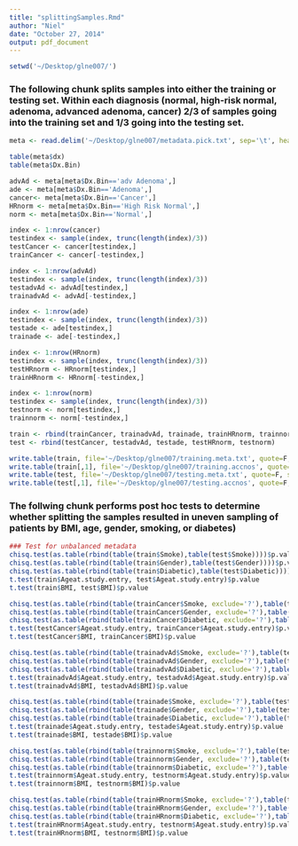 ```yaml
---
title: "splittingSamples.Rmd"
author: "Niel"
date: "October 27, 2014"
output: pdf_document
---
```


```r
setwd('~/Desktop/glne007/')
```

### The following chunk splits samples into either the training or testing set.  Within each diagnosis (normal, high-risk normal, adenoma, advanced adenoma, cancer) 2/3 of samples going into the training set and 1/3 going into the testing set.

```r
meta <- read.delim('~/Desktop/glne007/metadata.pick.txt', sep='\t', header=T)

table(meta$dx)
table(meta$Dx.Bin)

advAd <- meta[meta$Dx.Bin=='adv Adenoma',]
ade <- meta[meta$Dx.Bin=='Adenoma',]
cancer<- meta[meta$Dx.Bin=='Cancer',]
HRnorm <- meta[meta$Dx.Bin=='High Risk Normal',]
norm <- meta[meta$Dx.Bin=='Normal',]

index <- 1:nrow(cancer)
testindex <- sample(index, trunc(length(index)/3))
testCancer <- cancer[testindex,]
trainCancer <- cancer[-testindex,]

index <- 1:nrow(advAd)
testindex <- sample(index, trunc(length(index)/3))
testadvAd <- advAd[testindex,]
trainadvAd <- advAd[-testindex,]

index <- 1:nrow(ade)
testindex <- sample(index, trunc(length(index)/3))
testade <- ade[testindex,]
trainade <- ade[-testindex,]

index <- 1:nrow(HRnorm)
testindex <- sample(index, trunc(length(index)/3))
testHRnorm <- HRnorm[testindex,]
trainHRnorm <- HRnorm[-testindex,]

index <- 1:nrow(norm)
testindex <- sample(index, trunc(length(index)/3))
testnorm <- norm[testindex,]
trainnorm <- norm[-testindex,]

train <- rbind(trainCancer, trainadvAd, trainade, trainHRnorm, trainnorm)
test <- rbind(testCancer, testadvAd, testade, testHRnorm, testnorm)

write.table(train, file='~/Desktop/glne007/training.meta.txt', quote=F, sep='\t', row.names=F)
write.table(train[,1], file='~/Desktop/glne007/training.accnos', quote=F, row.names=F, col.names=F)
write.table(test, file='~/Desktop/glne007/testing.meta.txt', quote=F, sep='\t', row.names=F)
write.table(test[,1], file='~/Desktop/glne007/testing.accnos', quote=F, row.names=F, col.names=F)
```


### The follwing chunk performs post hoc tests to determine whether splitting the samples resulted in uneven sampling of patients by BMI, age, gender, smoking, or diabetes)

```r
### Test for unbalanced metadata
chisq.test(as.table(rbind(table(train$Smoke),table(test$Smoke))))$p.value
chisq.test(as.table(rbind(table(train$Gender),table(test$Gender))))$p.value
chisq.test(as.table(rbind(table(train$Diabetic),table(test$Diabetic))))$p.value
t.test(train$Ageat.study.entry, test$Ageat.study.entry)$p.value
t.test(train$BMI, test$BMI)$p.value

chisq.test(as.table(rbind(table(trainCancer$Smoke, exclude='?'),table(testCancer$Smoke, exclude='?'))))$p.value
chisq.test(as.table(rbind(table(trainCancer$Gender, exclude='?'),table(testCancer$Gender, exclude='?'))))$p.value
chisq.test(as.table(rbind(table(trainCancer$Diabetic, exclude='?'),table(testCancer$Diabetic, exclude='?'))))$p.value
t.test(testCancer$Ageat.study.entry, trainCancer$Ageat.study.entry)$p.value
t.test(testCancer$BMI, trainCancer$BMI)$p.value

chisq.test(as.table(rbind(table(trainadvAd$Smoke, exclude='?'),table(testadvAd$Smoke, exclude='?'))))$p.value
chisq.test(as.table(rbind(table(trainadvAd$Gender, exclude='?'),table(testadvAd$Gender, exclude='?'))))$p.value
chisq.test(as.table(rbind(table(trainadvAd$Diabetic, exclude='?'),table(testadvAd$Diabetic, exclude='?'))))$p.value
t.test(trainadvAd$Ageat.study.entry, testadvAd$Ageat.study.entry)$p.value
t.test(trainadvAd$BMI, testadvAd$BMI)$p.value

chisq.test(as.table(rbind(table(trainade$Smoke, exclude='?'),table(testade$Smoke, exclude='?'))))$p.value
chisq.test(as.table(rbind(table(trainade$Gender, exclude='?'),table(testade$Gender, exclude='?'))))$p.value
chisq.test(as.table(rbind(table(trainade$Diabetic, exclude='?'),table(testade$Diabetic, exclude='?'))))$p.value
t.test(trainade$Ageat.study.entry, testade$Ageat.study.entry)$p.value
t.test(trainade$BMI, testade$BMI)$p.value

chisq.test(as.table(rbind(table(trainnorm$Smoke, exclude='?'),table(testnorm$Smoke, exclude='?'))))$p.value
chisq.test(as.table(rbind(table(trainnorm$Gender, exclude='?'),table(testnorm$Gender, exclude='?'))))$p.value
chisq.test(as.table(rbind(table(trainnorm$Diabetic, exclude='?'),table(testnorm$Diabetic, exclude='?'))))$p.value
t.test(trainnorm$Ageat.study.entry, testnorm$Ageat.study.entry)$p.value
t.test(trainnorm$BMI, testnorm$BMI)$p.value

chisq.test(as.table(rbind(table(trainHRnorm$Smoke, exclude='?'),table(testHRnorm$Smoke, exclude='?'))))$p.value
chisq.test(as.table(rbind(table(trainHRnorm$Gender, exclude='?'),table(testHRnorm$Gender, exclude='?'))))$p.value
chisq.test(as.table(rbind(table(trainHRnorm$Diabetic, exclude='?'),table(testHRnorm$Diabetic, exclude='?'))))$p.value
t.test(trainHRnorm$Ageat.study.entry, testnorm$Ageat.study.entry)$p.value
t.test(trainHRnorm$BMI, testnorm$BMI)$p.value

```


